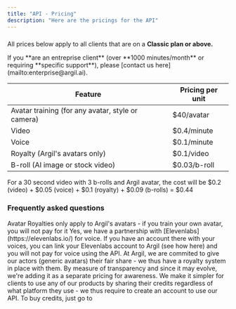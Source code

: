 ```yaml
---
title: "API - Pricing"
description: "Here are the pricings for the API"
---
```


###

All prices below apply to all clients that are on a **Classic plan or above.**&#x20;

<Warning>
  If you **are an entreprise client** (over **1000 minutes/month** or requiring **specific support**), please [contact us here](mailto:enterprise@argil.ai).
</Warning>

| Feature                                           | Pricing per unit |
| ------------------------------------------------- | ---------------- |
| Avatar training (for any avatar, style or camera) | $40/avatar       |
| Video                                             | $0.4/minute      |
| Voice                                             | $0.1/minute      |
| Royalty (Argil's avatars only)                    | $0.1/video       |
| B-roll (AI image or stock video)                  | $0.03/b-roll     |

<Note>
  For a 30 second video with 3 b-rolls and Argil avatar, the cost will be $0.2 (video) + $0.05 (voice) + $0.1 (royalty) + $0.09 (b-rolls) = $0.44&#x20;
</Note>

### Frequently asked questions

<Note>
  Avatar Royalties only apply to Argil's avatars - if you train your own avatar, you will not pay for it
</Note>

<AccordionGroup>
  <Accordion title="Can I avoid paying for voice?" defaultOpen={false}>
    Yes, we have a partnership with [Elevenlabs](https://elevenlabs.io/) for voice. If you have an account there with your voices, you can link your Elevenlabs account to Argil (see how here) and you will not pay for voice using the API.
  </Accordion>

  <Accordion title="What is the &#x22;avatar royalty&#x22;?" defaultOpen={false}>
    At Argil, we are commited to give our actors (generic avatars) their fair share - we thus have a royalty system in place with them. By measure of transparency and since it may evolve, we're adding it as a separate pricing for awareness.&#x20;
  </Accordion>

  <Accordion title="Why do I need to subscribe to a plan for the API?" defaultOpen={false}>
    We make it simpler for clients to use any of our products by sharing their credits regardless of what platform they use - we thus require to create an account to use our API.
  </Accordion>

  <Accordion title="(to finish) How to buy credits?" defaultOpen={false}>
    To buy credits, just go to&#x20;
  </Accordion>
</AccordionGroup>